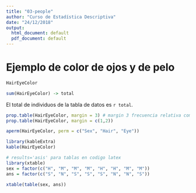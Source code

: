 ```yaml
---
title: "03-people"
author: "Curso de Estadística Descriptiva"
date: "24/12/2018"
output:
  html_document: default
  pdf_document: default
---
```


# Ejemplo de color de ojos y de pelo

```r
HairEyeColor

sum(HairEyeColor) -> total
```

El total de individuos de la tabla de datos es `r total`.

```r
prop.table(HairEyeColor, margin = 3) # margin 3 frecuencia relativa combinada
prop.table(HairEyeColor, margin = c(1,2))
```

```r
aperm(HairEyeColor, perm = c("Sex", "Hair", "Eye"))
```

```r
library(kableExtra)
kable(HairEyeColor)
```

```r
# results='asis' para tablas en codigo latex
library(xtable)
sex = factor(c("H", "M", "M", "M", "H", "H", "M", "M"))
ans = factor(c("S", "N", "S", "S", "S", "N", "N", "S"))

xtable(table(sex, ans))
```

